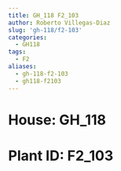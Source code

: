 ```yaml
---
title: GH_118 F2_103
author: Roberto Villegas-Diaz
slug: 'gh-118/f2-103'
categories:
  - GH118
tags:
  - F2
aliases:
  - gh-118-f2-103
  - gh118-f2103
---
```


# **House**: GH_118
# **Plant ID**: F2_103
